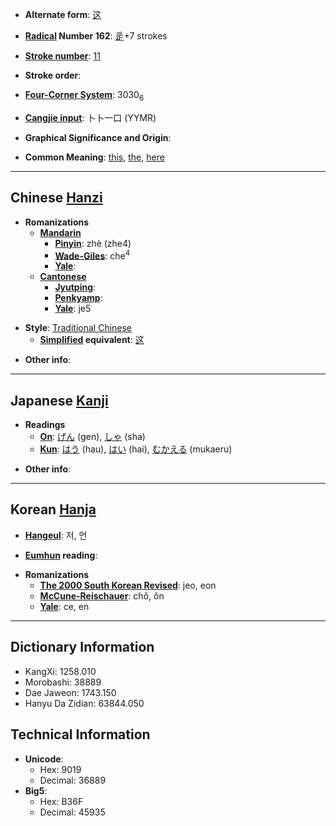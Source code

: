 * '''Alternate form''': [[这]]

* '''[[Wiktionary:Chinese radical index| Radical]] Number 162''': [[Wiktionary:Chinese radical index 辵|辵]]+7 strokes

* '''[[Wiktionary:Chinese total strokes index|Stroke number]]''': [[Wiktionary:Chinese total strokes index 11|11]]

* '''Stroke order''': 

* '''[[Wiktionary:Chinese four corner index|Four-Corner System]]''': 3030<sub>6</sub>

* '''[[Wiktionary:Chinese Cangjie index|Cangjie input]]''': 卜卜一口 (YYMR)

* '''Graphical Significance and Origin''': 

* '''Common Meaning''': [[this]], [[the]], [[here]]

----

== Chinese [[Hanzi]] ==

* '''Romanizations'''
** '''[[Mandarin]]'''
*** '''[[Pinyin]]''': zhè (zhe4)
*** '''[[Wade-Giles]]''': che<sup>4</sup>
*** '''[[Yale]]''': 
** '''[[Cantonese]]'''
*** '''[[Jyutping]]''':
*** '''[[Penkyamp]]''': 
*** '''[[Yale]]''': je5

* '''Style''': [[Traditional Chinese]] 
** '''[[Simplified Chinese|Simplified]] equivalent''': [[这]]

* '''Other info''': 

----

== Japanese [[Kanji]] ==

* '''Readings'''
** '''[[On]]''': [[げん]] (gen), [[しゃ]] (sha)
** '''[[Kun]]''': [[はう]] (hau), [[はい]] (hai), [[むかえる]] (mukaeru)

* '''Other info''':  

----

== Korean [[Hanja]] ==

* '''[[Hangeul]]''': 저, 언

* '''[[Eumhun]] reading''': 

* '''Romanizations'''
** '''[[The 2000 South Korean Revised Romanization|The 2000 South Korean Revised]]''': jeo, eon
** '''[[McCune-Reischauer]]''': chŏ, ŏn
** '''[[Yale]]''': ce, en

----

== Dictionary Information ==

* KangXi: 1258.010
* Morobashi: 38889
* Dae Jaweon: 1743.150
* Hanyu Da Zidian: 63844.050

== Technical Information ==

* '''Unicode''':
** Hex: 9019
** Decimal: 36889
* '''Big5''':
** Hex: B36F
** Decimal: 45935